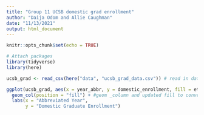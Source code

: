 ```yaml
---
title: "Group 11 UCSB domestic grad enrollment"
author: "Daija Odom and Allie Caughman"
date: "11/13/2021"
output: html_document
---
```


```r
knitr::opts_chunk$set(echo = TRUE)

# Attach packages
library(tidyverse)
library(here)
```

```r
ucsb_grad <- read_csv(here("data", "ucsb_grad_data.csv")) # read in data
```

```r
ggplot(ucsb_grad, aes(x = year_abbr, y = domestic_enrollment, fill = ethnicity)) +
  geom_col(position = "fill") + #geom _column and updated fill to convert columns from absolute counts to proportions
  labs(x = "Abbreviated Year",
       y = "Domestic Graduate Enrollment")
```

